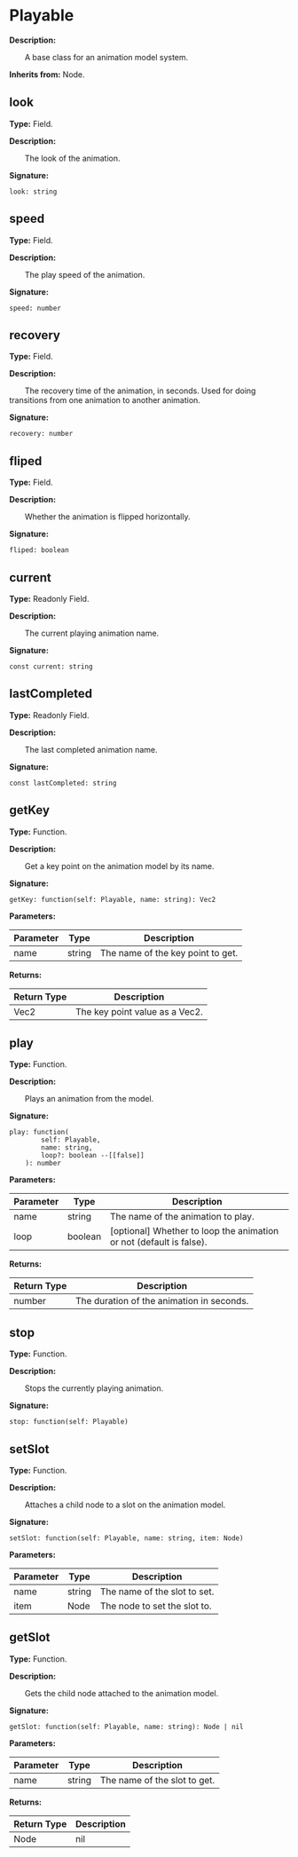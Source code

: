 
# Playable

**Description:**

&emsp;&emsp;A base class for an animation model system.

**Inherits from:** Node.

## look

**Type:** Field.

**Description:**

&emsp;&emsp;The look of the animation.

**Signature:**
```tl
look: string
```

## speed

**Type:** Field.

**Description:**

&emsp;&emsp;The play speed of the animation.

**Signature:**
```tl
speed: number
```

## recovery

**Type:** Field.

**Description:**

&emsp;&emsp;The recovery time of the animation, in seconds.
Used for doing transitions from one animation to another animation.

**Signature:**
```tl
recovery: number
```

## fliped

**Type:** Field.

**Description:**

&emsp;&emsp;Whether the animation is flipped horizontally.

**Signature:**
```tl
fliped: boolean
```

## current

**Type:** Readonly Field.

**Description:**

&emsp;&emsp;The current playing animation name.

**Signature:**
```tl
const current: string
```

## lastCompleted

**Type:** Readonly Field.

**Description:**

&emsp;&emsp;The last completed animation name.

**Signature:**
```tl
const lastCompleted: string
```

## getKey

**Type:** Function.

**Description:**

&emsp;&emsp;Get a key point on the animation model by its name.

**Signature:**
```tl
getKey: function(self: Playable, name: string): Vec2
```

**Parameters:**

| Parameter | Type | Description |
| --- | --- | --- |
| name | string | The name of the key point to get. |

**Returns:**

| Return Type | Description |
| --- | --- |
| Vec2 | The key point value as a Vec2. |

## play

**Type:** Function.

**Description:**

&emsp;&emsp;Plays an animation from the model.

**Signature:**
```tl
play: function(
		self: Playable,
		name: string,
		loop?: boolean --[[false]]
	): number
```

**Parameters:**

| Parameter | Type | Description |
| --- | --- | --- |
| name | string | The name of the animation to play. |
| loop | boolean | [optional] Whether to loop the animation or not (default is false). |

**Returns:**

| Return Type | Description |
| --- | --- |
| number | The duration of the animation in seconds. |

## stop

**Type:** Function.

**Description:**

&emsp;&emsp;Stops the currently playing animation.

**Signature:**
```tl
stop: function(self: Playable)
```

## setSlot

**Type:** Function.

**Description:**

&emsp;&emsp;Attaches a child node to a slot on the animation model.

**Signature:**
```tl
setSlot: function(self: Playable, name: string, item: Node)
```

**Parameters:**

| Parameter | Type | Description |
| --- | --- | --- |
| name | string | The name of the slot to set. |
| item | Node | The node to set the slot to. |

## getSlot

**Type:** Function.

**Description:**

&emsp;&emsp;Gets the child node attached to the animation model.

**Signature:**
```tl
getSlot: function(self: Playable, name: string): Node | nil
```

**Parameters:**

| Parameter | Type | Description |
| --- | --- | --- |
| name | string | The name of the slot to get. |

**Returns:**

| Return Type | Description |
| --- | --- |
| Node|nil | The node in the slot, or nil if there is no node in the slot. |